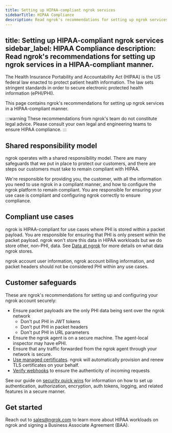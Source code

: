 ```yaml
---
title: Setting up HIPAA-compliant ngrok services
sidebarTitle: HIPAA Compliance
description: Read ngrok's recommendations for setting up ngrok services in a HIPAA-compliant manner.
---
```


title: Setting up HIPAA-compliant ngrok services
sidebar_label: HIPAA Compliance
description: Read ngrok's recommendations for setting up ngrok services in a HIPAA-compliant manner.
---

The Health Insurance Portability and Accountability Act (HIPAA) is the US federal law enacted to protect patient health information.
The law sets stringent standards in order to secure electronic protected health information (ePHI/PHI).

This page contains ngrok's recommendations for setting up ngrok services in a HIPAA-compliant manner.

:::warning
These recommendations from ngrok's team do not constitute legal advice.
Please consult your own legal and engineering teams to ensure HIPAA compliance.
:::

## Shared responsibility model

ngrok operates with a shared responsibility model.
There are many safeguards that we put in place to protect our customers, and there are steps our customers must take to remain compliant with HIPAA.

We're responsible for providing you, the customer, with all the information you need to use ngrok in a compliant manner, and how to configure the ngrok platform to remain compliant.
You are responsible for ensuring your use case is compliant and configuring ngrok correctly to ensure compliance.

## Compliant use cases

ngrok is HIPAA-compliant for use cases where PHI is stored within a packet payload.
You are responsible for ensuring that PHI is only present within the packet payload.
ngrok won't store this data in HIPAA workloads but we do store other, non-PHI, data.
See [Data at ngrok](https://ngrok.com/blog-post/data-at-ngrok) for more details on what data ngrok stores.

ngrok account user information, ngrok account billing information, and packet headers should not be considered PHI within any use cases.

## Customer safeguards

These are ngrok's recommendations for setting up and configuring your ngrok account securely:

- Ensure packet payloads are the only PHI data being sent over the ngrok network
  - Don't put PHI in JWT tokens
  - Don't put PHI in packet headers
  - Don't put PHI in URL parameters
- Ensure the ngrok agent is on a secure machine. The agent-local inspector may have ePHI.
- Ensure that any traffic forwarded from the ngrok agent through your network is secure.
- [Use managed certificates](https://ngrok.com/docs/universal-gateway/tls-certificates/#automated). ngrok will automatically provision and renew TLS certificates on your behalf.
- [Verify webhooks](/traffic-policy/actions/verify-webhook/) to ensure the authenticity of incoming requests

See our guide on [security quick wins](/guides/security-dev-productivity/securing-your-tunnels/) for information on how to set up authentication, authorization, encryption, auth tokens, logging, and related features in a secure manner.

## Get started

Reach out to sales@ngrok.com to learn more about HIPAA workloads on ngrok and signing a Business Associate Agreement (BAA).

